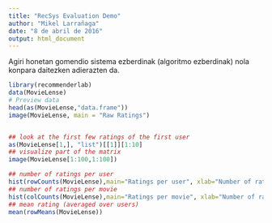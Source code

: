 ```yaml
---
title: "RecSys Evaluation Demo"
author: "Mikel Larrañaga"
date: "8 de abril de 2016"
output: html_document
---
```


Agiri honetan gomendio sistema ezberdinak (algoritmo ezberdinak) nola konpara daitezken 
adierazten da.

```r
library(recommenderlab)
data(MovieLense)
# Preview data
head(as(MovieLense,"data.frame"))
image(MovieLense, main = "Raw Ratings")


## look at the first few ratings of the first user
as(MovieLense[1,], "list")[[1]][1:10]
## visualize part of the matrix
image(MovieLense[1:100,1:100])

## number of ratings per user
hist(rowCounts(MovieLense),main="Ratings per user", xlab="Number of ratings")
## number of ratings per movie
hist(colCounts(MovieLense),main="Ratings per movie", xlab="Number of ratings")
## mean rating (averaged over users)
mean(rowMeans(MovieLense))
    
```


